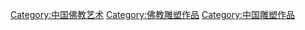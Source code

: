 [[Category:中国佛教艺术|Category:中国佛教艺术]]
[[Category:佛教雕塑作品|Category:佛教雕塑作品]]
[[Category:中国雕塑作品|Category:中国雕塑作品]]